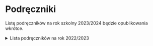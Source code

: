 # Podręczniki

Listę podręczników na rok szkolny 2023/2024 będzie opublikowania wkrótce.

<details>
<summary>Lista podręczników na rok 2022/2023</summary>

## Klasa 1

| przedmiot                                                                                                                         | podręcznik                                                                                                                                                                                                                                                                                       | autor                                                                                      | wydawnictwo                   | uwagi                                                      |
| --------------------------------------------------------------------------------------------------------------------------------- | ------------------------------------------------------------------------------------------------------------------------------------------------------------------------------------------------------------------------------------------------------------------------------------------------ | ------------------------------------------------------------------------------------------ | ----------------------------- | ---------------------------------------------------------- |
| religia                                                                                                                           | „U źródeł wolności”                                                                                                                                                                                                                                                                              | ks. Tadeusz Panuś, ks. A. Kielian, E. Maniecka                                             | Wydawnictwo św. Stanisława BM |                                                            |
| etyka                                                                                                                             | Etyka. Podręcznik do szkół ponadpodstawowych                                                                                                                                                                                                                                                     | Paweł Kołodziński, Jakub Kapiszewski                                                       | Operon                        | Nr dopuszczenia: 1045/2019                                 |
| język polski                                                                                                                      | Ponad słowami 1 część 1 Podręcznik do języka polskiego dla liceum ogólnokształcącego i technikum. Zakres podstawowy i rozszerzony                                                                                                                                                                | Małgorzata Chmiel, Anna Cisowska, Joanna Kościerzyńska, Helena Kusy, Aleksandra Wróblewska | Nowa Era                      | Nr dopuszczenia: 1014/1/2019                               |
| Ponad słowami 1 część 2 Podręcznik do języka polskiego dla liceum ogólnokształcącego i technikum. Zakres podstawowy i rozszerzony | Małgorzata Chmiel, Anna Cisowska, Joanna Kościerzyńska, Helena Kusy, Aleksandra Wróblewska                                                                                                                                                                                                       | Nowa Era                                                                                   | Nr dopuszczenia: 1014/2/2019  |
| język angielski                                                                                                                   | Podręcznik zostanie podany przez nauczyciela języka angielskiego po podziale na grupy                                                                                                                                                                                                            |
| język angielski ROZSZ                                                                                                             | materiały własne nauczyciela                                                                                                                                                                                                                                                                     |
| język niemiecki                                                                                                                   | Podręcznik zostanie podany przez nauczyciela języka niemieckiego po podziale na grupy                                                                                                                                                                                                            |
| plastyka                                                                                                                          | materiały własne nauczyciela                                                                                                                                                                                                                                                                     |
| historia                                                                                                                          | Poznać przeszłość 1. Podręcznik do historii dla liceum ogólnokształcącego i technikum. Zakres podstawowy. Nowa podstawa programowa 2022                                                                                                                                                          | Marcin Pawlak, Adam Szweda                                                                 | Nowa Era                      |                                                            |
| historia i teraźniejszość                                                                                                         | Informacja na początku roku szkolnego                                                                                                                                                                                                                                                            |
| geografia                                                                                                                         | Oblicza geografii 1. Podręcznik dla liceum ogólnokształcącego i technikum, zakres podstawowy + karty pracy cz. 1                                                                                                                                                                                 | Roman Malarz, Marek Więckowski                                                             | Nowa Era                      | Nr dopuszczenia: 983/1/2019                                |
| biologia                                                                                                                          | Biologia na czasie 1. Podręcznik dla liceum ogólnokształcącego i technikum, zakres podstawowy                                                                                                                                                                                                    | Anna Helmin, Jolanta Holeczek                                                              | Nowa Era                      | Nr dopuszczenia: 1006/1/2019                               |
| chemia                                                                                                                            | To jest chemia. Chemia ogólna i nieorganiczna. Podręcznik dla liceum ogólnokształcącego i technikum. Zakres podstawowy. Podręcznik ze zbiorem zadań 1                                                                                                                                            | Romuald Hassa, Aleksandra Mrzigod, Janusz Mrzigod                                          | Nowa Era                      | Nr dopuszczenia: 994/1/2019                                |
| fizyka                                                                                                                            | Odkryć fizykę 1. Podręcznik ze zbiorem zadań dla liceum ogólnokształcącego i technikum. Zakres podstawowy + karty pracy ucznia cz 1.                                                                                                                                                             | Marcin Braun, Weronika Śliwa                                                               | Nowa Era                      | Nr dopuszczenia: 1001/1/2019                               |
| matematyka                                                                                                                        | MATeMAtyka 1 Podręcznik do matematyki dla liceum ogólnokształcącego i techniku. Zakres podstawowy i rozszerzony.                                                                                                                                                                                 | Wojciech Babiański, Lech Chańko, Karolina Wej                                              | Nowa Era                      | Nr dopuszczenia: 988/1/2019                                |
| MATeMAtyka Maturalne karty pracy. Zakres podstawowy i rozszerzony cz. 1                                                           | Dorota Ponczek, Karolina Wej                                                                                                                                                                                                                                                                     | Nowa Era                                                                                   |                               |
| Zbiór zadań. Zakres podstawowy i rozszerzony                                                                                      | Jerzy Janowicz, Marcin Wesołowski                                                                                                                                                                                                                                                                | Nowa Era                                                                                   |                               |
| informatyka rozszerzona                                                                                                           | Informatyka na czasie 1. Podręcznik dla liceum ogólnokształcącego i technikum. Zakres rozszerzony; Informatyka na czasie 2. Podręcznik dla liceum ogólnokształcącego i technikum. Zakres rozszerzony - treści realizowane w kolejności ustalanej przez nauczyciela; materiały własne nauczyciela | Janusz Mazur, Paweł Perekietka, Zbigniew Talaga, Janusz Wierzbicki; Maciej Borowiecki      | Nowa Era                      | Nr dopuszczenia: 1037/1/2019; Nr dopuszczenia: 1037/2/2020 |
| edukacja dla bezpieczeństwa                                                                                                       | materiały własne nauczyciela                                                                                                                                                                                                                                                                     |

## Klasa 2

| przedmiot                                                               | podręcznik                                                                                                                                                                                                                                                                                       | autor                                                                                                    | wydawnictwo           | uwagi                                                      |
| ----------------------------------------------------------------------- | ------------------------------------------------------------------------------------------------------------------------------------------------------------------------------------------------------------------------------------------------------------------------------------------------ | -------------------------------------------------------------------------------------------------------- | --------------------- | ---------------------------------------------------------- |
| religia                                                                 | „U źródeł wiary”                                                                                                                                                                                                                                                                                 | ks. T. Panuś, ks. A. Kielian, E. Maniecka                                                                | wyd. Św. Stanisław BM |                                                            |
| etyka                                                                   | Etyka. Podręcznik dla szkół ponadpodstawowych                                                                                                                                                                                                                                                    | Paweł Kołodziński, Jakub Kapiszewski                                                                     | Operon                | Nr dopuszczenia: 1045/2019                                 |
| język polski                                                            | Ponad słowami. Klasa 2 część 1 Podręcznik do języka polskiego dla liceum ogólnokształcącego i technikum. Zakres podstawowy i rozszerzony                                                                                                                                                         | Małgorzata Chmiel, Anna Cisowska, Joanna Kościerzyńska, Helena Kusy, Anna Równy, Aleksandra Wróblewska   | Nowa Era              | Nr dopuszczenia: 1014/3/2020                               |
| język polski                                                            | Ponad słowami. Klasa 2 część 2 Podręcznik do języka polskiego dla liceum ogólnokształcącego i technikum. Zakres podstawowy i rozszerzony                                                                                                                                                         | Anna Cisowska, Joanna Kościerzyńska, Helena Kusy, Anna Równy, Aleksandra Wróblewska                      | Nowa Era              | Nr dopuszczenia: 1014/4/2020                               |
| język angielski                                                         | Podręcznik zostanie podany przez nauczyciela języka angielskiego po podziale na grupy                                                                                                                                                                                                            |
| język angielski ROZSZ                                                   | materiały własne nauczyciela                                                                                                                                                                                                                                                                     |
| język niemiecki                                                         | Podręcznik zostanie podany przez nauczyciela języka niemieckiego po podziale na grupy                                                                                                                                                                                                            |
| historia                                                                | Poznać przeszłość 2. Podręcznik do historii dla liceum ogólnokształcącego i technikum. Zakres podstawowy                                                                                                                                                                                         | Adam Kucharski, Aneta Niewęgłowska                                                                       | Nowa Era              | Nr dopuszczenia 1021/2/2020                                |
| WOS                                                                     | materiały własne nauczyciela                                                                                                                                                                                                                                                                     |
| podstawy przedsiębiorczości                                             | Krok w przedsiębiorczość. Podręcznik do podstaw przedsiębiorczości dla szkół ponadpodstawowych                                                                                                                                                                                                   | Zbigniew Makieła, Tomasz Rachwał                                                                         | Nowa Era              | Nr dopuszczenia 1039/2020/z1                               |
| geografia                                                               | Oblicza geografii 2. Podręcznik dla liceum ogólnokształcącego i technikum. Zakres podstawowy+ karty pracy cz.2                                                                                                                                                                                   | Tomasz Rachwał, Radosław Uliszak, Krzysztof Wiedermann, Paweł Kroh                                       | Nowa Era              | Nr dopuszczenia 983/2/2020                                 |
| biologia                                                                | Biologia na czasie 2. Podręcznik dla liceum ogólnokształcącego i technikum, zakres podstawowy                                                                                                                                                                                                    | Anna Helmin, Jolanta Holeczek                                                                            | Nowa Era              | Nr dopuszczenia 1006/2/2020                                |
| chemia                                                                  | To jest chemia 2. Chemia organiczna Podręcznik dla liceum ogólnokształcącego i technikum. i technikum.Zakres podstawowy. Podręcznik ze zbiorem zadań.                                                                                                                                            | Romuald Hassa, Aleksandra Mrzigod, Janusz Mrzigod                                                        | Nowa Era              | Nr dopuszczenia: 994/2/2020                                |
| fizyka                                                                  | Odkryć fizykę 2. Podręcznik ze zbiorem zadań dla liceum ogólnokształcącego i technikum. Zakres podstawowy + karty pracy ucznia cz. 2                                                                                                                                                             | Marcin Braun, Weronika Śliwa                                                                             | Nowa Era              | Nr dopuszczenia 1001/2/2020                                |
| matematyka                                                              | MATeMAtyka 2 Podręcznik do matematyki dla liceum ogólnokształcącego i technikum. Zakres podstawowy i rozszerzony                                                                                                                                                                                 | Wojciech Babiański, Lech Chańko, Joanna Czarnowska, Grzegorz Janocha, Dorota Ponczek, Jolanta Wesołowska | Nowa Era              | Nr dopuszczenia: 988/2/2020                                |
| MATeMAtyka Maturalne karty pracy. Zakres podstawowy i rozszerzony cz. 2 | Dorota Ponczek, Karolina Wej                                                                                                                                                                                                                                                                     | Nowa Era                                                                                                 |
| Zbiór zadań. Zakres podstawowy i rozszerzony                            | Jerzy Janowicz                                                                                                                                                                                                                                                                                   | Nowa Era                                                                                                 |
| informatyka rozszerzona                                                 | Informatyka na czasie 1. Podręcznik dla liceum ogólnokształcącego i technikum. Zakres rozszerzony; Informatyka na czasie 2. Podręcznik dla liceum ogólnokształcącego i technikum. Zakres rozszerzony - treści realizowane w kolejności ustalanej przez nauczyciela; materiały własne nauczyciela | Janusz Mazur, Paweł Perekietka, Zbigniew Talaga, Janusz Wierzbicki; Maciej Borowiecki                    | Nowa Era              | Nr dopuszczenia: 1037/1/2019; Nr dopuszczenia: 1037/2/2020 |

## Klasa 3

| przedmiot                                                               | podręcznik                                                                                                                                                                                                                                                                                       | autor                                                                                                     | wydawnictwo                | uwagi                                                                            |
| ----------------------------------------------------------------------- | ------------------------------------------------------------------------------------------------------------------------------------------------------------------------------------------------------------------------------------------------------------------------------------------------ | --------------------------------------------------------------------------------------------------------- | -------------------------- | -------------------------------------------------------------------------------- |
| religia                                                                 | „Mocni miłością”                                                                                                                                                                                                                                                                                 | ks. T. Panuś, , R. Chrzanowska                                                                            | św. Stanisława BM, Kraków  |                                                                                  |
| etyka                                                                   | Etyka                                                                                                                                                                                                                                                                                            | Paweł Kołodziński Jakub Kapiszewski                                                                       | Operon                     | Nr dopuszczenia: 1045/2019                                                       |
| język polski                                                            | Ponad słowami. Klasa 3 część 1 i 2 Podręcznik do języka polskiego dla liceum ogólnokształcącego i technikum. Zakres podstawowy i rozszerzony.                                                                                                                                                    | Joanna Kościerzyńska, Anna Cisowska, Aleksandra Wróblewska, Małgorzata Matecka, Anna Równy, Joanna Ginter | Nowa Era                   | Nr dopuszczenia: 1014/5/2021 (brak nr dopuszczenia części 2 na dzień 28.06.2021) |
| język angielski                                                         | Podręcznik zostanie podany przez nauczyciela języka angielskiego po podziale na grupy                                                                                                                                                                                                            |
| język angielski ROZSZ                                                   | materiały własne nauczyciela                                                                                                                                                                                                                                                                     |
| język niemiecki                                                         | Podręcznik zostanie podany przez nauczyciela języka niemieckiego po podziale na grupy                                                                                                                                                                                                            |
| historia                                                                | Poznać przeszłość 3.Podręcznik do historii dla liceum ogólnokształcącego i technikum.Zakres podstawowy                                                                                                                                                                                           | Jarosław Kłaczkow Anna Łaszkiewicz Stanisław Roszak                                                       | Nowa Era                   | Nr dopuszczenia: 1021/2021                                                       |
| podstawy przedsiębiorczości                                             | Krok w przedsiębiorczość. Podręcznik do podstaw przedsiębiorczości dla szkół ponadpodstawowych                                                                                                                                                                                                   | Zbigniew Makieła, Tomasz Rachwał                                                                          | Nowa Era                   | Nr dopuszczenia: 1039/2020/z1                                                    |
| geografia                                                               | Oblicza geografii 3. Podręcznik dla liceum ogólnokształcącego i technikum. Zakres podstawowy . + Karty pracy cz3.                                                                                                                                                                                | Czesław Adamiak, Anna Dubownik, Marcin Świtoniak, Marcin Nowak, Barbara Szyda                             | Nowa Era                   | Nr dopuszczenia: 983/3/2021                                                      |
| biologia                                                                | Biologia na czasie 3. Podręcznik dla liceum ogólnokształcącego i technikum, zakres podstawowy                                                                                                                                                                                                    | Jolanta Holeczek                                                                                          | Nowa Era                   | Nr dopuszczenia: 1006/3/2021                                                     |
| chemia                                                                  | To jest chemia 2. Chemia organiczna Podręcznik dla liceum ogólnokształcącego i technikum. i technikum.Zakres podstawowy. Podręcznik ze zbiorem zadań.                                                                                                                                            | Romuald Hassa, Aleksandra Mrzigod, Janusz Mrzigod                                                         | Nowa Era                   | Nr dopuszczenia: 994/2/2020                                                      |
| fizyka                                                                  | Odkryć fizykę 3. Podręcznik ze zbiorem zadań dla liceum ogólnokształcącego i technikum. Zakres podstawowy + karty pracy ucznia cz. 3                                                                                                                                                             | Marcin Braun, Weronika Śliwa                                                                              | Nowa Era                   | Nr dopuszczenia: 1001/3/2021                                                     |
| matematyka                                                              | MATeMAtyka Podręcznik do matematyki dla liceum ogólnokształcącego i technikum. Zakres podstawowy i rozszerzony.                                                                                                                                                                                  | Wojciech Babiański, Lech Chańko, Joanna Czarnowska, Grzegorz Janocha, Dorota Ponczek, Jolanta Wesołowska  | Nowa Era                   | Nr dopuszczenia 988/3/2021                                                       |
| MATeMAtyka Maturalne karty pracy. Zakres podstawowy i rozszerzony cz. 3 | Dorota Ponczek, Karolina Wej                                                                                                                                                                                                                                                                     | Nowa Era                                                                                                  | Nr dopuszczenia 988/3/2021 |
| Zbiór zadań. Zakres podstawowy i rozszerzony                            | Jerzy Janowicz                                                                                                                                                                                                                                                                                   | Nowa Era                                                                                                  |                            |
| informatyka rozszerzona                                                 | Informatyka na czasie 2. Podręcznik dla liceum ogólnokształcącego i technikum. Zakres rozszerzony; Informatyka na czasie 3. Podręcznik dla liceum ogólnokształcącego i technikum. Zakres rozszerzony - treści realizowane w kolejności ustalanej przez nauczyciela; materiały własne nauczyciela | Maciej Borowiecki; Maciej Borowiecki, Zbigniew Talaga, Janusz Mazur, Paweł Perekietka, Janusz Wierzbicki  | Nowa Era                   | Nr dopuszczenia: 1037/2/2020; Nr dopuszczenia: 1037/3/2021                       |

## Klasa 4

| przedmiot               | podręcznik                                                                                                                         | autor                                                                                                     | wydawnictwo                         | uwagi                            |
| ----------------------- | ---------------------------------------------------------------------------------------------------------------------------------- | --------------------------------------------------------------------------------------------------------- | ----------------------------------- | -------------------------------- |
| religia                 |                                                                                                                                    |                                                                                                           |                                     |                                  |
| etyka                   | Etyka. Podręcznik dla szkół ponadpodstawowych.                                                                                     | Paweł Kołodziński, Jakub Kapiszewski                                                                      | Operon                              | Nr dopuszczenia: 1045/3/2020     |
| język polski            | Ponad słowami. Klasa 4. Podręcznik do języka polskiego dla liceum ogólnokształcącego i technikum. Zakres podstawowy i rozszerzony. | Joanna Kościerzyńska, Anna Cisowska, Aleksandra Wróblewska, Małgorzata Matecka, Anna Równy, Joanna Ginter | Nowa Era                            | Nr dopuszczenia: 1014/7/2022     |
| język angielski         | Podręcznik zostanie podany przez nauczyciela języka angielskiego po podziale na grupy                                              |
| język angielski ROZSZ   | materiały własne nauczyciela                                                                                                       |
| język niemiecki         | podręcznik zostanie podany po sprawdzeniu poziomu realizacji dotychczasowego materiału przez nauczyciela języka niemieckiego         |
| historia                | Poznać przeszłość 4. Podręcznik do historii dla liceum ogólnokształcącego i technikum. Zakres podstawowy                           | Jarosław Kłaczkow, Stanisław Roszak                                                                       | Nowa Era                            | w trakcie procedury dopuszczania |
| matematyka              | Matematyka. Podręcznik do liceów i techników. Klasa 4. Zakres podstawowy i rozszerzony                                             | Marcin Kurczab, Elżbieta Kurczab, Elżbieta Świda                                                          | Pazdro                              |                                  |
| matematyka rozszerzona  | MATEMATYKA Podręcznik dla liceów i techników 4.Zbiór zadań dla liceów i techników 4. Zakres rozszerzony                            | Marcin Kurczab, Elżbieta Kurczab, Elżbieta Świda                                                          | Oficyna Wydawnicza Krzysztof Pazdro | w trakcie procedury dopuszczania |
| informatyka rozszerzona | Informatyka na czasie 3. Podręcznik dla liceum ogólnokształcącego i technikum. Zakres rozszerzony; materiały własne nauczyciela    | Maciej Borowiecki, Zbigniew Talaga, Janusz Mazur, Paweł Perekietka, Janusz Wierzbicki                     | Nowa Era                            | Nr dopuszczenia: 1037/3/2021     |

</details>